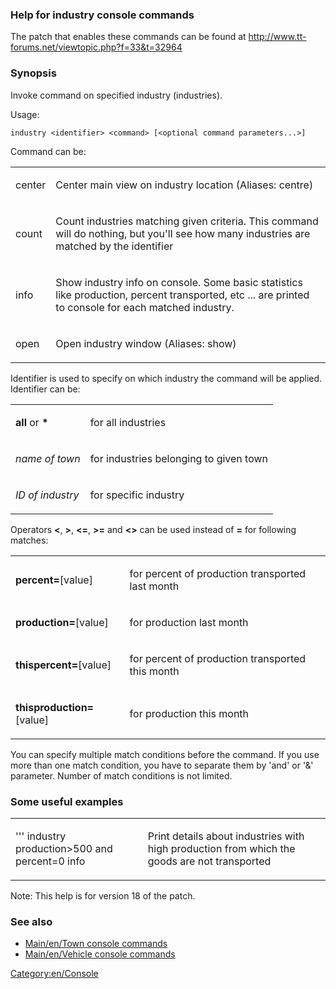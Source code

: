 === Help for industry console commands ===

The patch that enables these commands can be found at http://www.tt-forums.net/viewtopic.php?f=33&t=32964

=== Synopsis ===

Invoke command on specified industry (industries).

Usage:

 industry &lt;identifier&gt; &lt;command&gt; [&lt;optional command parameters...&gt;]

Command can be:
{|
|  center        ||  Center main view on industry location (Aliases: centre)
|-
|  count         ||  Count industries matching given criteria. This command will do nothing, but you'll see how many industries are matched by the identifier
|-
|  info          ||  Show industry info on console. Some basic statistics like production, percent transported, etc ... are printed to console for each matched industry.
|-
|  open          ||  Open industry window (Aliases: show)
|}

Identifier is used to specify on which industry the command will be applied.
Identifier can be:
{|
| '''all''' or '''*''' || for all industries
|-
| ''name of town'' || for industries belonging to given town
|-
| ''ID of industry'' || for specific industry
|}
Operators '''&lt;''', '''&gt;''', '''&lt;=''', '''&gt;=''' and '''&lt;&gt;''' can be used instead of '''=''' for following matches:
{|
| '''percent='''[value] || for percent of production transported last month
|-
| '''production='''[value] || for production last month
|-
| '''thispercent='''[value] || for percent of production transported this month
|-
| '''thisproduction='''[value] || for production this month
|}

You can specify multiple match conditions before the command.
If you use more than one match condition, you have to separate them by 'and' or '&' parameter. Number of match conditions is not limited.

=== Some useful examples ===

{|
| ''' industry production>500 and percent=0 info    || Print details about industries with high production from which the goods are not transported
|}

Note: This help is for version 18 of the patch.

=== See also ===
* [[Main/en/Town console commands]]
* [[Main/en/Vehicle console commands]]

[[Category:en/Console]]